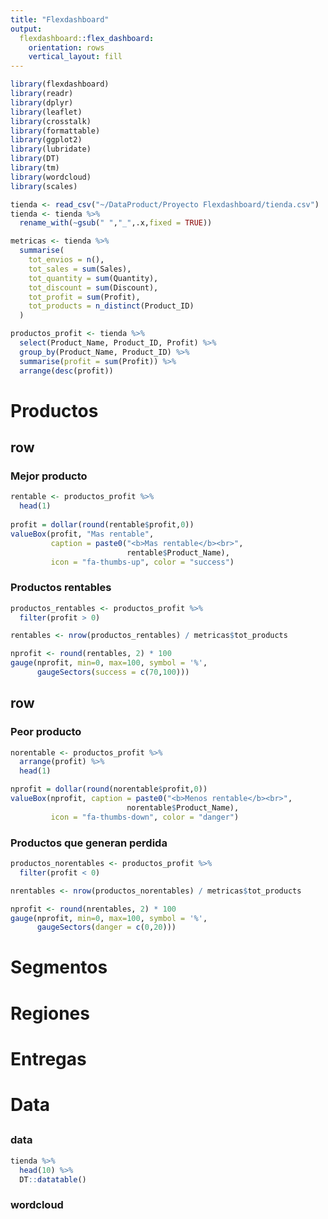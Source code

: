 ```yaml
---
title: "Flexdashboard"
output: 
  flexdashboard::flex_dashboard:
    orientation: rows
    vertical_layout: fill
---
```


```r
library(flexdashboard)
library(readr)
library(dplyr)
library(leaflet)
library(crosstalk)
library(formattable)
library(ggplot2)
library(lubridate)
library(DT)
library(tm)
library(wordcloud)
library(scales)
```

```r

tienda <- read_csv("~/DataProduct/Proyecto Flexdashboard/tienda.csv")
tienda <- tienda %>% 
  rename_with(~gsub(" ","_",.x,fixed = TRUE))

```

```r

metricas <- tienda %>%
  summarise(
    tot_envios = n(),
    tot_sales = sum(Sales), 
    tot_quantity = sum(Quantity),
    tot_discount = sum(Discount), 
    tot_profit = sum(Profit), 
    tot_products = n_distinct(Product_ID)
  )

productos_profit <- tienda %>% 
  select(Product_Name, Product_ID, Profit) %>%
  group_by(Product_Name, Product_ID) %>%
  summarise(profit = sum(Profit)) %>%
  arrange(desc(profit)) 

```

# Productos {data-icon='fa-box'}

row
-------------------------

### Mejor producto 

```r

rentable <- productos_profit %>% 
  head(1)
  
profit = dollar(round(rentable$profit,0))
valueBox(profit, "Mas rentable",
         caption = paste0("<b>Mas rentable</b><br>",
                          rentable$Product_Name), 
         icon = "fa-thumbs-up", color = "success")


```

### Productos rentables 
```r
productos_rentables <- productos_profit %>% 
  filter(profit > 0)

rentables <- nrow(productos_rentables) / metricas$tot_products

nprofit <- round(rentables, 2) * 100
gauge(nprofit, min=0, max=100, symbol = '%', 
      gaugeSectors(success = c(70,100)))

```


row 
------------------------

### Peor producto 
```r
norentable <- productos_profit %>% 
  arrange(profit) %>% 
  head(1)

nprofit = dollar(round(norentable$profit,0))
valueBox(nprofit, caption = paste0("<b>Menos rentable</b><br>",
                          norentable$Product_Name),
         icon = "fa-thumbs-down", color = "danger")

```


### Productos que generan perdida 
```r

productos_norentables <- productos_profit %>% 
  filter(profit < 0)

nrentables <- nrow(productos_norentables) / metricas$tot_products

nprofit <- round(nrentables, 2) * 100
gauge(nprofit, min=0, max=100, symbol = '%', 
      gaugeSectors(danger = c(0,20)))

```


# Segmentos {data-icon='fa-store'}

# Regiones {data-icon='fa-globe'}

# Entregas {data-icon='fa-truck'}

# Data {data-icon='fa-database'}


## {.tabset}

### data
```r
tienda %>%
  head(10) %>% 
  DT::datatable()

```


### wordcloud 
```r

```





